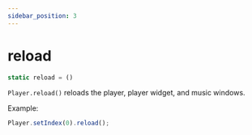 ```yaml
---
sidebar_position: 3
---
```

# reload

```js
static reload = ()
```

`Player.reload()` reloads the player, player widget, and music windows.

Example:
```js
Player.setIndex(0).reload();
```